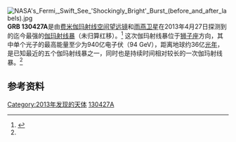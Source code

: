 {{expand english|time=2018-10-30T10:31:32+00:00}}
[[File:NASA's_Fermi,_Swift_See_'Shockingly_Bright'_Burst_(before_and_after_labels).jpg|thumb]]
'''GRB 130427A'''是由[[费米伽玛射线空间望远镜|费米伽玛射线空间望远镜]]和[[雨燕卫星|雨燕卫星]]在2013年4月27日探测到的迄今最强的[[伽玛射线暴|伽玛射线暴]]（未归算红移）。<Ref name=nasa1>
{{Cite web |url=http://www.nasa.gov/topics/universe/features/shocking-burst.html |title=ASA's Fermi, Swift See 'Shockingly Bright' Burst 05.03.13 |accessdate=2013-05-07 |archive-date=2020-11-12 |archive-url=https://web.archive.org/web/20201112014201/https://www.nasa.gov/topics/universe/features/shocking-burst.html |dead-url=no }}
</ref> 这次伽玛射线暴位于[[狮子座|狮子座]]方向，其中单个光子的最高能量至少为940亿电子伏（94 GeV），距离地球约36亿[[光年|光年]]，是已知最近的五个伽玛射线暴之一，同时也是持续时间相对较长的一次伽玛射线暴。<Ref name=nasa1/>

==参考资料==
{{Reflist}}

[[Category:2013年发现的天体|Category:2013年发现的天体]]
[[Category:伽瑪射線暴|130427A]]